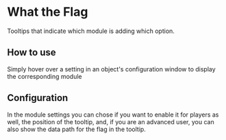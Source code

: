 
# What the Flag

Tooltips that indicate which module is adding which option.

<ImageButBetter src="/../public/images/WTF/Wtftooltip.png" alt="Basic WTF Tooltip" width={2000} height={2000} className={styles.wikiimage}/>

## How to use

Simply hover over a setting in an object's configuration window to
display the corresponding module

## Configuration

In the module settings you can chose if you want to enable it for
players as well, the position of the tooltip, and, if you are an
advanced user, you can also show the data path for the flag in the
tooltip.
